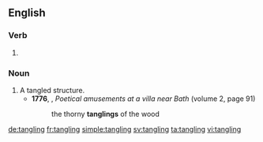 ==English==

===Verb===
{{head|en}}

# {{present participle of|tangle|lang=en}}

===Noun===
{{en-noun}}

# A tangled structure.
#* '''1776''', {{w|Anna, Lady Miller}}, ''Poetical amusements at a villa near Bath'' (volume 2, page 91)
#*: the thorny '''tanglings''' of the wood

[[de:tangling]]
[[fr:tangling]]
[[simple:tangling]]
[[sv:tangling]]
[[ta:tangling]]
[[vi:tangling]]